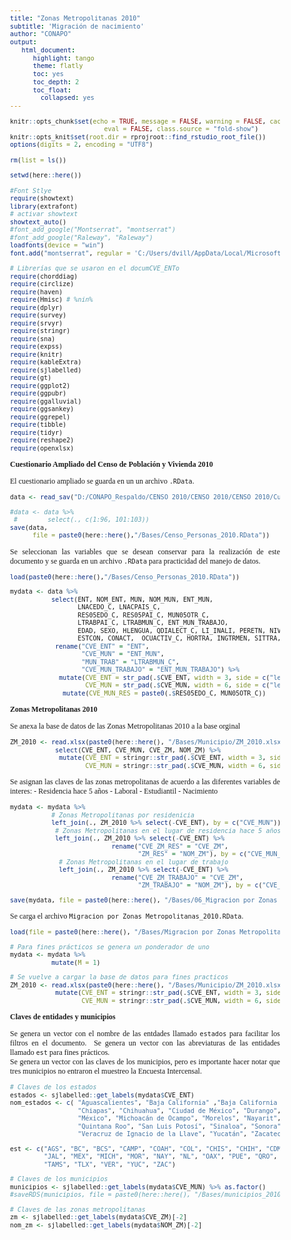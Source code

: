 ```yaml
---
title: "Zonas Metropolitanas 2010"
subtitle: 'Migración de nacimiento'
author: "CONAPO"
output:
   html_document:
      highlight: tango
      theme: flatly
      toc: yes
      toc_depth: 2
      toc_float:
        collapsed: yes
---
```


\usepackage{color}

```{=html}
<style>
code.r{
  font-size: 10px;
}
pre {
  font-size: 12px
}
</style>

<style>
body {
text-align: justify;
font-style: normal;
font-family: "Montserrat";
font-size: 12px
}
h1.title {
  font-size: 40px;
  color: #000D3B;
}
h1 {
  color: #B6854D;
}
h2 {
  color: #172984;
}
h3 {
  color: #172984;
}
</style>
```

```{=html}
<style>
.nav>li>a {
    position: relative;
    display: block;
    padding: 10px 15px;
    color: #0A2687;
}
.nav-pills>li.active>a, .nav-pills>li.active>a:hover, .nav-pills>li.active>a:focus {
    color: #ffffff;
    background-color: #09C2BC;
}
</style>
```

```r
knitr::opts_chunk$set(echo = TRUE, message = FALSE, warning = FALSE, cache = FALSE, cache.lazy = FALSE, 
                         eval = FALSE, class.source = "fold-show")
knitr::opts_knit$set(root.dir = rprojroot::find_rstudio_root_file())
options(digits = 2, encoding = "UTF8")
```   
 

```r
rm(list = ls())
```

```r
setwd(here::here())
```


```r
#Font Stlye
require(showtext)
library(extrafont)
# activar showtext
showtext_auto()
#font_add_google("Montserrat", "montserrat")
#font_add_google("Raleway", "Raleway")
loadfonts(device = "win")
font.add("montserrat", regular = 'C:/Users/dvill/AppData/Local/Microsoft/Windows/Fonts/Montserrat-Light.ttf')
```



```r
# Librerías que se usaron en el documCVE_ENTo
require(chorddiag)
require(circlize)
require(haven)
require(Hmisc) # %nin%
require(dplyr)
require(survey)
require(srvyr)
require(stringr)
require(sna)
require(expss)
require(knitr)
require(kableExtra)
require(sjlabelled)
require(gt)
require(ggplot2)
require(ggpubr)
require(ggalluvial)
require(ggsankey)
require(ggrepel)
require(tibble)
require(tidyr)
require(reshape2)
require(openxlsx)
```


**Cuestionario Ampliado del Censo de Población y Vivienda 2010**

El cuestionario ampliado se guarda en un un archivo `.RData`.

```r
data <- read_sav("D:/CONAPO_Respaldo/CENSO 2010/CENSO 2010/CENSO 2010/Cuestionario Ampliado 2010/Población 2010/Cuestionario Ampliado_2010_Persona.sav")

#data <- data %>%
 #        select(., c(1:96, 101:103))
save(data, 
      file = paste0(here::here(),"/Bases/Censo_Personas_2010.RData"))
```

Se seleccionan las variables que se desean conservar para la realización de este documento y se guarda en un archivo `.RData` para practicidad del manejo de datos.

```r
load(paste0(here::here(),"/Bases/Censo_Personas_2010.RData"))

mydata <- data %>%
           select(ENT, NOM_ENT, MUN, NOM_MUN, ENT_MUN, 
                  LNACEDO_C, LNACPAIS_C,
                  RES05EDO_C, RES05PAI_C, MUN05OTR_C,
                  LTRABPAI_C, LTRABMUN_C, ENT_MUN_TRABAJO,
                  EDAD, SEXO, HLENGUA, QDIALECT_C, LI_INALI, PERETN, NIVACAD, ALFABET, 
                  ESTCON, CONACT,  OCUACTIV_C, HORTRA, INGTRMEN, SITTRA, FACTOR, ESTRATO, UPM) %>%
            rename("CVE_ENT" = "ENT",
                   "CVE_MUN" = "ENT_MUN",
                   "MUN_TRAB" = "LTRABMUN_C",
                   "CVE_MUN_TRABAJO" = "ENT_MUN_TRABAJO") %>%
             mutate(CVE_ENT = str_pad(.$CVE_ENT, width = 3, side = c("left"), pad = "0"),
                    CVE_MUN = str_pad(.$CVE_MUN, width = 6, side = c("left"), pad = "0")) %>%
              mutate(CVE_MUN_RES = paste0(.$RES05EDO_C, MUN05OTR_C))
```

**Zonas Metropolitanas 2010**

Se anexa la base de datos de las Zonas Metropolitanas 2010 a la base orginal

```r
ZM_2010 <- read.xlsx(paste0(here::here(), "/Bases/Municipio/ZM_2010.xlsx"), sheet = "ZM_2010") %>%
            select(CVE_ENT, CVE_MUN, CVE_ZM, NOM_ZM) %>%
             mutate(CVE_ENT = stringr::str_pad(.$CVE_ENT, width = 3, side = c("left"), pad = "0"),
                    CVE_MUN = stringr::str_pad(.$CVE_MUN, width = 6, side = c("left"), pad = "0"))
```

Se asignan las claves de las zonas metropolitanas de acuerdo a las diferentes variables de interes:
- Residencia hace 5 años 
- Laboral
- Estudiantil 
- Nacimiento

```r
mydata <- mydata %>%
           # Zonas Metropolitanas por residenicia
           left_join(., ZM_2010 %>% select(-CVE_ENT), by = c("CVE_MUN")) %>%
            # Zonas Metropolitanas en el lugar de residencia hace 5 años
            left_join(., ZM_2010 %>% select(-CVE_ENT) %>% 
                           rename("CVE_ZM_RES" = "CVE_ZM",
                                  "ZM_RES" = "NOM_ZM"), by = c("CVE_MUN_RES" = "CVE_MUN")) %>%
             # Zonas Metropolitanas en el lugar de trabajo
             left_join(., ZM_2010 %>% select(-CVE_ENT) %>% 
                           rename("CVE_ZM_TRABAJO" = "CVE_ZM",
                                  "ZM_TRABAJO" = "NOM_ZM"), by = c("CVE_MUN_TRABAJO" = "CVE_MUN")) 

save(mydata, file = paste0(here::here(), "/Bases/06_Migracion por Zonas Metropolitanas_2010.RData"))          
```


Se carga el archivo `Migracion por Zonas Metropolitanas_2010.RData`.   

```r
load(file = paste0(here::here(), "/Bases/Migracion por Zonas Metropolitanas_2010.RData"))

# Para fines prácticos se genera un ponderador de uno 
mydata <- mydata %>%
           mutate(M = 1)

# Se vuelve a cargar la base de datos para fines practicos
ZM_2010 <- read.xlsx(paste0(here::here(), "/Bases/Municipio/ZM_2010.xlsx"), sheet = "ZM_2010") %>%
            mutate(CVE_ENT = stringr::str_pad(.$CVE_ENT, width = 3, side = c("left"), pad = "0"),
                   CVE_MUN = stringr::str_pad(.$CVE_MUN, width = 6, side = c("left"), pad = "0"))
```


**Claves de entidades y municipios**

Se genera un vector con el nombre de las entdades llamado `estados` para facilitar los filtros en el documento.\  
Se genera un vector con las abreviaturas de las entidades llamado `est` para fines prácticos.\      
Se genera un vector con las claves de los municipios, pero es importante hacer notar que tres municipios no entraron el muestreo la Encuesta Intercensal.      

```r
# Claves de los estados
estados <- sjlabelled::get_labels(mydata$CVE_ENT) 
nom_estados <- c( "Aguascalientes", "Baja California" ,"Baja California Sur", "Campeche", "Coahuila de Zaragoza", "Colima", 
                  "Chiapas", "Chihuahua", "Ciudad de México", "Durango", "Guanajuato", "Guerrero", "Hidalgo", "Jalisco",        
                  "México", "Michoacán de Ocampo", "Morelos", "Nayarit", "Nuevo León", "Oaxaca", "Puebla", "Querétaro", 
                  "Quintana Roo", "San Luis Potosí", "Sinaloa", "Sonora", "Tabasco", "Tamaulipas", "Tlaxcala",
                  "Veracruz de Ignacio de la Llave", "Yucatán", "Zacatecas")

est <- c("AGS", "BC", "BCS", "CAMP", "COAH", "COL", "CHIS", "CHIH", "CDMX", "DGO", "GTO", "GRO", "HGO",
         "JAL", "MEX", "MICH", "MOR", "NAY", "NL", "OAX", "PUE", "QRO", "QROO", "SLP","SIN","SON", "TAB", 
         "TAMS", "TLX", "VER", "YUC", "ZAC")

# Claves de los municipios
municipios <- sjlabelled::get_labels(mydata$CVE_MUN) %>% as.factor()
#saveRDS(municipios, file = paste0(here::here(), "/Bases/municipios_2010.RDS"))

# Claves de las zonas metropolitanas 
zm <- sjlabelled::get_labels(mydata$CVE_ZM)[-2]
nom_zm <- sjlabelled::get_labels(mydata$NOM_ZM)[-2]
```

